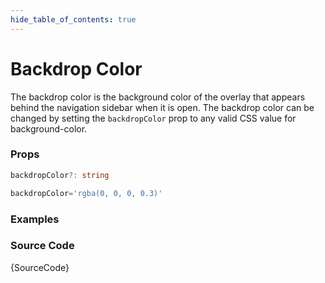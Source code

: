```yaml
---
hide_table_of_contents: true
---
```



# Backdrop Color

The backdrop color is the background color of the overlay that appears behind the navigation sidebar when it is open. The backdrop color can be changed by setting the `backdropColor` prop to any valid CSS value for background-color.

### Props

```ts noCopy
backdropColor?: string
```

```ts noCopy title='Default Value'
backdropColor='rgba(0, 0, 0, 0.3)'
```

### Examples

<IframeWindow url='https://demos.themeselection.com/materio-mui-react-nextjs-admin-template/demo-1/en/menu-examples/vertical-menu/vertical-nav/backdrop-color' />

### Source Code

<TsToJsCodeSnippet>{SourceCode}</TsToJsCodeSnippet>
